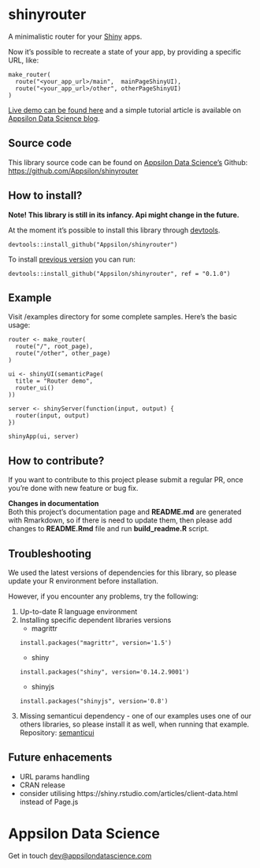 <link href="http://fonts.googleapis.com/css?family=Lato:300,700,300italic|Inconsolata" rel="stylesheet" type="text/css">
<link href='docs/style.css' rel='stylesheet' type='text/css'>

shinyrouter
===========

<div class="subheader">A minimalistic router for your [Shiny](https://shiny.rstudio.com/) apps.</div>

<div class="section level2">
Now it's possible to recreate a state of your app, by providing a specific URL, like: 
```
make_router(
  route("<your_app_url>/main",  mainPageShinyUI),
  route("<your_app_url>/other", otherPageShinyUI)
)
```
<!--
TODO We would like to have a nice graphic explaning routing mechanism
-->

[Live demo can be found here](http://demo.appsilondatascience.com/shinyrouter/) and a simple tutorial article is available on [Appsilon Data Science blog](http://blog.appsilondatascience.com/rstats/2016/12/08/shinyrouter.html).

</div>

Source code {.darkslide}
-----------

This library source code can be found on [Appsilon Data Science's](http://appsilondatascience.com) Github:
<br>
[https://github.com/Appsilon/shinyrouter](https://github.com/Appsilon/shinyrouter)

<script>
document.write('<div class="logo"><a href="http://appsilondatascience.com"><img alt="Appsilon Data Science" src="https://cdn.rawgit.com/Appsilon/website-cdn/gh-pages/logo-white.png"/></a></div>')
</script>

How to install?
---------------
**Note! This library is still in its infancy. Api might change in the future.**

At the moment it's possible to install this library through [devtools](https://github.com/hadley/devtools).
```
devtools::install_github("Appsilon/shinyrouter")
```

To install [previous version](https://github.com/Appsilon/shinyrouter/blob/master/CHANGELOG.md) you can run:
```
devtools::install_github("Appsilon/shinyrouter", ref = "0.1.0")
```

Example {.firebrick}
-------
Visit /examples directory for some complete samples.
Here's the basic usage:
```
router <- make_router(
  route("/", root_page),
  route("/other", other_page)
)

ui <- shinyUI(semanticPage(
  title = "Router demo",
  router_ui()
))

server <- shinyServer(function(input, output) {
  router(input, output)
})

shinyApp(ui, server)
```

How to contribute?
-----------------
If you want to contribute to this project please submit a regular PR, once you're done with new feature or bug fix.<br>

**Changes in documentation**<br>
Both this project's documentation page and **README.md** are generated with Rmarkdown, so if there is need to update them, then please add changes to **README.Rmd** file and run **build_readme.R** script.

Troubleshooting {.darkorange}
-----------------
We used the latest versions of dependencies for this library, so please update your R environment before installation.

However, if you encounter any problems, try the following:

1. Up-to-date R language environment
2. Installing specific dependent libraries versions
    * magrittr 
    ```
    install.packages("magrittr", version='1.5') 
    ```
    * shiny
    ```
    install.packages("shiny", version='0.14.2.9001')
    ```
    * shinyjs
    ```
    install.packages("shinyjs", version='0.8')
    ```

3. Missing semanticui dependency - one of our examples uses one of our others libraries, so please install it as well, when running that example.
Repository: [semanticui](https://github.com/Appsilon/semanticui)

Future enhacements
------------------
* URL params handling
* CRAN release
* consider utilising https://shiny.rstudio.com/articles/client-data.html instead of Page.js


Appsilon Data Science {.footer}
=====================

<script>
document.write('<div class="subheader"> We Provide End-to-End Data Science Solutions </div>  <div class="logo"><a href="http://appsilondatascience.com"><img alt="Appsilon Data Science" src="https://cdn.rawgit.com/Appsilon/website-cdn/gh-pages/logo-white.png" /></a></div>');
</script>

Get in touch [dev@appsilondatascience.com](dev@appsilondatascience.com)

<script>
document.write('<a href="https://github.com/Appsilon/shinyrouter"><img style="position: absolute; margin: 0; top: 0; right: 0; border: 0;" src="https://camo.githubusercontent.com/38ef81f8aca64bb9a64448d0d70f1308ef5341ab/68747470733a2f2f73332e616d617a6f6e6177732e636f6d2f6769746875622f726962626f6e732f666f726b6d655f72696768745f6461726b626c75655f3132313632312e706e67" alt="Fork me on GitHub" data-canonical-src="https://s3.amazonaws.com/github/ribbons/forkme_right_darkblue_121621.png"></a>')
</script>

